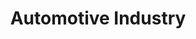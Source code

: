 ---
title: Automotive Industry
icon: ph:car-bold
description: Comprehensive solutions for automotive manufacturing and assembly
features:
  - Custom Parts Manufacturing
  - Assembly Line Optimization
  - Quality Control Systems
  - Just-in-Time Delivery
order: 1
--- 